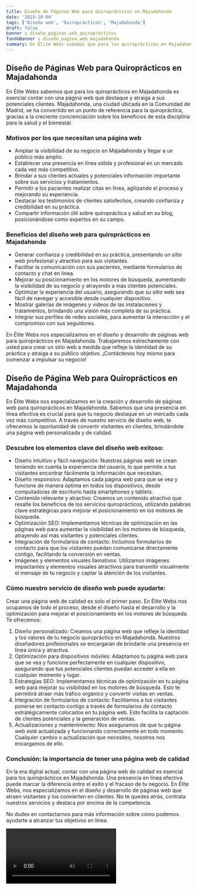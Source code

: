 ```yaml
---
title: Diseño de Páginas Web para Quiroprácticos en Majadahonda
date: '2023-10-04'
tags: ['Diseño web', 'Quiroprácticos', 'Majadahonda']
draft: false
banner : diseño_paginas_web_quiroprácticos
fondoBanner : diseño_pagina_web_majadahonda
summary: En Élite Webs sabemos que para los quiroprácticos en Majadahonda es esencial contar con una página web que destaque y atraiga a sus potenciales clientes. Majadahonda, una ciudad ubicada en la Comunidad de Madrid, se ha convertido en un punto de referencia para la quiropráctica, gracias a la creciente concienciación sobre los beneficios de esta disciplina para la salud y el bienestar.
---
```


## Diseño de Páginas Web para Quiroprácticos en Majadahonda

En Élite Webs sabemos que para los quiroprácticos en Majadahonda es esencial contar con una página web que destaque y atraiga a sus potenciales clientes. Majadahonda, una ciudad ubicada en la Comunidad de Madrid, se ha convertido en un punto de referencia para la quiropráctica, gracias a la creciente concienciación sobre los beneficios de esta disciplina para la salud y el bienestar.

### Motivos por los que necesitan una página web

- Ampliar la visibilidad de su negocio en Majadahonda y llegar a un público más amplio.
- Establecer una presencia en línea sólida y profesional en un mercado cada vez más competitivo.
- Brindar a sus clientes actuales y potenciales información importante sobre sus servicios y tratamientos.
- Permitir a los pacientes realizar citas en línea, agilizando el proceso y mejorando su experiencia.
- Destacar los testimonios de clientes satisfechos, creando confianza y credibilidad en su práctica.
- Compartir información útil sobre quiropráctica y salud en su blog, posicionándose como expertos en su campo.

### Beneficios del diseño web para quiroprácticos en Majadahonda

- Generar confianza y credibilidad en su práctica, presentando un sitio web profesional y atractivo para sus visitantes.
- Facilitar la comunicación con sus pacientes, mediante formularios de contacto y chat en línea.
- Mejorar su posicionamiento en los motores de búsqueda, aumentando la visibilidad de su negocio y atrayendo a más clientes potenciales.
- Optimizar la experiencia del usuario, asegurando que su sitio web sea fácil de navegar y accesible desde cualquier dispositivo.
- Mostrar galerías de imágenes y videos de las instalaciones y tratamientos, brindando una visión más completa de su práctica.
- Integrar sus perfiles de redes sociales, para aumentar la interacción y el compromiso con sus seguidores.

En Élite Webs nos especializamos en el diseño y desarrollo de páginas web para quiroprácticos en Majadahonda. Trabajaremos estrechamente con usted para crear un sitio web a medida que refleje la identidad de su práctica y atraiga a su público objetivo. ¡Contáctenos hoy mismo para comenzar a impulsar su negocio!

<GifSeo />

<Cta />

## Diseño de Página Web para Quiroprácticos en Majadahonda

En Élite Webs nos especializamos en la creación y desarrollo de páginas web para quiroprácticos en Majadahonda. Sabemos que una presencia en línea efectiva es crucial para que tu negocio destaque en un mercado cada vez más competitivo. A través de nuestro servicio de diseño web, te ofrecemos la oportunidad de convertir visitantes en clientes, brindándote una página web personalizada y de calidad.

### Descubre los elementos clave del diseño web exitoso:

- Diseño intuitivo y fácil navegación: Nuestras páginas web se crean teniendo en cuenta la experiencia del usuario, lo que permite a tus visitantes encontrar fácilmente la información que necesitan.
- Diseño responsivo: Adaptamos cada página web para que se vea y funcione de manera óptima en todos los dispositivos, desde computadoras de escritorio hasta smartphones y tablets.
- Contenido relevante y atractivo: Creamos un contenido atractivo que resalte los beneficios de los servicios quiroprácticos, utilizando palabras clave estratégicas para mejorar el posicionamiento en los motores de búsqueda.
- Optimización SEO: Implementamos técnicas de optimización en las páginas web para aumentar la visibilidad en los motores de búsqueda, atrayendo así más visitantes y potenciales clientes.
- Integración de formularios de contacto: Incluimos formularios de contacto para que los visitantes puedan comunicarse directamente contigo, facilitando la conversión en ventas.
- Imágenes y elementos visuales llamativos: Utilizamos imágenes impactantes y elementos visuales atractivos para transmitir visualmente el mensaje de tu negocio y captar la atención de los visitantes.

### Cómo nuestro servicio de diseño web puede ayudarte:

Crear una página web de calidad es solo el primer paso. En Élite Webs nos ocupamos de todo el proceso, desde el diseño hasta el desarrollo y la optimización para mejorar el posicionamiento en los motores de búsqueda. Te ofrecemos:

1. Diseño personalizado: Creamos una página web que refleje la identidad y los valores de tu negocio quiropráctico en Majadahonda. Nuestros diseñadores profesionales se encargarán de brindarte una presencia en línea única y atractiva.
2. Optimización para dispositivos móviles: Adaptamos tu página web para que se vea y funcione perfectamente en cualquier dispositivo, asegurando que tus potenciales clientes puedan acceder a ella en cualquier momento y lugar.
3. Estrategias SEO: Implementamos técnicas de optimización en tu página web para mejorar su visibilidad en los motores de búsqueda. Esto te permitirá atraer más tráfico orgánico y convertir visitas en ventas.
4. Integración de formularios de contacto: Facilitamos a tus visitantes ponerse en contacto contigo a través de formularios de contacto estratégicamente colocados en tu página web. Esto facilita la captación de clientes potenciales y la generación de ventas.
5. Actualizaciones y mantenimiento: Nos aseguramos de que tu página web esté actualizada y funcionando correctamente en todo momento. Cualquier cambio o actualización que necesites, nosotros nos encargamos de ello.

### Conclusión: la importancia de tener una página web de calidad

En la era digital actual, contar con una página web de calidad es esencial para los quiroprácticos en Majadahonda. Una presencia en línea efectiva puede marcar la diferencia entre el éxito y el fracaso de tu negocio. En Élite Webs, nos especializamos en el diseño y desarrollo de páginas web que atraen visitantes y los convierten en clientes. No te quedes atrás, contrata nuestros servicios y destaca por encima de la competencia.

No dudes en contactarnos para más información sobre cómo podemos ayudarte a alcanzar tus objetivos en línea.

<Video />

<CtaBot job='Quiroprácticos' city='Majadahonda'/>

<Gmaps query='Majadahonda+españa+maps' />